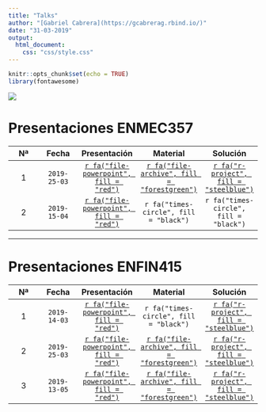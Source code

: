 ---
title: "Talks"
author: "[Gabriel Cabrera](https://gcabrerag.rbind.io/)"
date: "31-03-2019"
output: 
  html_document:
    css: "css/style.css"
---

```{r setup, include=FALSE}
knitr::opts_chunk$set(echo = TRUE)
library(fontawesome)
```

![](https://escudouchile.files.wordpress.com/2012/06/logo-facultad-de-economc3ada-y-negocios-universidad-de-chile.png)

# **Presentaciones ENMEC357**
  
<p>  
                                                                                                                                                                 
|Nª   |Fecha       |Presentación                                                           |Material                                                                                                   |Solución                                                                                              | 
|:---:|:---:       |:---:                                                                  |:---:                                                                                                      |:---:                                                                                                 |
|1    |`2019-25-03`|[`r fa("file-powerpoint", fill = "red")`](xaringan/enmec_t1/index.html)|[`r fa("file-archive", fill = "forestgreen")`](https://www.dropbox.com/s/mmil33cylowumkz/material.zip?dl=1)|[`r fa("r-project", fill = "steelblue")`](https://www.dropbox.com/s/gjr3cvgphlue3at/solution.zip?dl=1)|
|2    |`2019-15-04`|[`r fa("file-powerpoint", fill = "red")`](xaringan/enmec_t3/index.html)|`r fa("times-circle", fill = "black")`                                                                     |`r fa("times-circle", fill = "black")`                                                                |

---

# **Presentaciones ENFIN415**

<p>                 
 
|Nª   |Fecha       |Presentación                                                        |Material                                                                                                           |Solución                                                                                             |
|:---:|:---:       |:---:                                                               |:---:                                                                                                              |:---:                                                                                                |  
|1    |`2019-14-03`|[`r fa("file-powerpoint", fill = "red")`](beamer/enfin_t1/index.pdf)|`r fa("times-circle", fill = "black")`                                                                             |[`r fa("r-project", fill = "steelblue")`](https://www.dropbox.com/s/n5y23tgtjkp82yp/script_t1.R?dl=1)| 
|2    |`2019-25-03`|[`r fa("file-powerpoint", fill = "red")`](beamer/enfin_t2/index.pdf)|[`r fa("file-archive", fill = "forestgreen")`](https://www.dropbox.com/s/arpjstf934w1v9d/material.zip?dl=1)        |[`r fa("r-project", fill = "steelblue")`](https://www.dropbox.com/s/3kjy65jgvzis3ab/script_t2.R?dl=1)| 
|3    |`2019-13-05`|[`r fa("file-powerpoint", fill = "red")`](beamer/enfin_t3/index.pdf)|[`r fa("file-archive", fill = "forestgreen")`](https://www.dropbox.com/s/ym7ejs4docpecv2/ejercicio_excel.xlsx?dl=1)|[`r fa("r-project", fill = "steelblue")`](https://www.dropbox.com/s/npg9q4gphuch8w9/script_t3.R?dl=1)|

